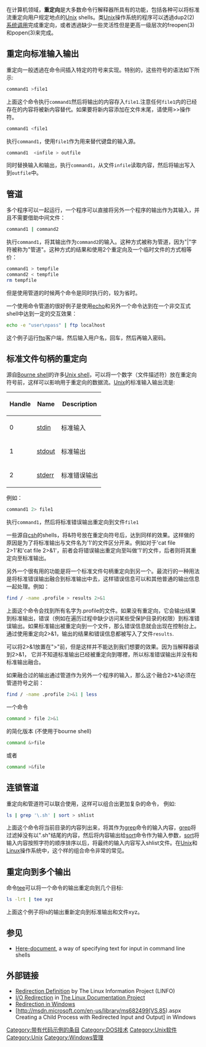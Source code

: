 {{NoteTA
|G1=IT
|1=管道}}

在计算机领域，'''重定向'''是大多数命令行解释器所具有的功能，包括各种可以将标准流重定向用户规定地点的[[Unix|Unix]] shells。类[[Unix|Unix]]操作系统的程序可以透過dup2(2)[[系统调用|系统调用]]完成重定向，或者透過缺少一些灵活性但是更高一级层次的freopen(3)和popen(3)来完成。

== 重定向标准输入输出 ==
重定向一般透過在命令间插入特定的符号来实现。特别的，这些符号的语法如下所示:

<syntaxhighlight lang="bash">
command1 >file1
</syntaxhighlight>

上面这个命令执行<tt>command1</tt>然后将输出的内容存入<tt>file1</tt>.注意任何<tt>file1</tt>内的已经存在的内容将被新内容替代。如果要将新内容添加在文件末尾，请使用>>操作符。

<syntaxhighlight lang="bash">
command1 <file1
</syntaxhighlight>

执行<tt>command1</tt>，使用<tt>file1</tt>作为用来替代键盘的输入源。

<syntaxhighlight lang="bash">
command1  <infile > outfile
</syntaxhighlight>

同时替换输入和输出，执行<tt>command1</tt>，从文件<tt>infile</tt>读取内容，然后将输出写入到<tt>outfile</tt>中。

== 管道 ==
多个程序可以一起运行，一个程序可以直接将另外一个程序的输出作为其输入，并且不需要借助中间文件：
<syntaxhighlight lang="bash">
command1 | command2
</syntaxhighlight>
执行<tt>command1</tt>，将其输出作为<tt>command2</tt>的输入。这种方式被称为管道，因为"|"字符被称为"管道"。这种方式的结果和使用2个重定向及一个临时文件的方式相等价：

<syntaxhighlight lang="bash">
command1 > tempfile
command2 < tempfile
rm tempfile
</syntaxhighlight>
但是使用管道的时候两个命令是同时执行的，较为省时。

一个使用命令管道的很好例子是使用[[echo|echo]]和另外一个命令达到在一个非交互式shell中达到一定的交互效果：
<syntaxhighlight lang="bash">
echo -e "user\npass" | ftp localhost
</syntaxhighlight>

这个例子运行[[ftp|ftp]]客户端，然后输入用户名，回车，然后再输入密码。

== 标准文件句柄的重定向 ==
源自[[Bourne_shell|Bourne shell]]的许多[[Unix_shell|Unix shell]]，可以将一个数字（文件描述符）放在重定向符号前，这样可以影响用于重定向的数据流。[[Unix|Unix]]的标准输入输出流是:

{| class="wikitable"
! Handle !! Name !! Description
|-
| 0
| [[stdin|stdin]] || 标准输入
|-
| 1
| [[stdout|stdout]] || 标准输出
|-
| 2
| [[stderr|stderr]] || 标准错误输出
|}

例如：

<syntaxhighlight lang="bash">
command1 2> file1
</syntaxhighlight>

执行<tt>command1</tt>，然后将标准错误输出重定向到文件<tt>file1</tt>

一些源自[[C_Shell|csh]]的shells，将&符号放在重定向符号后，达到同样的效果。这样做的原因是为了将标准输出与文件名为'1'的文件区分开来。例如对于'cat file 2>1'和'cat file 2>&1'，前者会将错误输出重定向至叫做'1'的文件，后者则将其重定向至标准输出。

另外一个很有用的功能是将一个标准文件句柄重定向到另一个。最流行的一种用法是将标准错误输出融合到标准输出中去，这样错误信息可以和其他普通的输出信息一起处理。例如：

<syntaxhighlight lang="bash">
find / -name .profile > results 2>&1
</syntaxhighlight>

上面这个命令会找到所有名字为.profile的文件。如果没有重定向，它会输出结果到标准输出，错误（例如在遍历过程中缺少访问某些受保护目录的权限）到标准错误输出。如果标准输出被重定向到一个文件，那么错误信息就会出现在控制台上。通过使用重定向2>&1，输出的结果和错误信息都被写入了文件<tt>results</tt>.

可以将2>&1放置在">"前，但是这样并不能达到我们想要的效果。因为当解释器读到2>&1， 它并不知道标准输出已经被重定向到哪裡，所以标准错误输出并没有和标准输出融合。

如果融合过的输出通过管道作为另外一个程序的输入，那么这个融合2>&1必须在管道符号之前：

<syntaxhighlight lang="bash">
find / -name .profile 2>&1 | less
</syntaxhighlight>

一个命令

<syntaxhighlight lang="bash">
command > file 2>&1
</syntaxhighlight>

的简化版本 (不使用于bourne shell)
<syntaxhighlight lang="bash">
command &>file
</syntaxhighlight>
或者
<syntaxhighlight lang="bash">
command >&file
</syntaxhighlight>

== 连锁管道 ==
重定向和管道符可以联合使用，这样可以组合出更加复杂的命令， 例如:
<syntaxhighlight lang="bash">
ls | grep '\.sh' | sort > shlist
</syntaxhighlight>
上面这个命令将当前目录的内容列出来，将其作为[[grep|grep]]命令的输入内容，[[grep|grep]]将过滤掉没有以".sh"结尾的内容，然后将内容输出给[[sort|sort]]命令作为输入参数，[[sort|sort]]将输入内容按照字符的顺序排序以后，将最终的输入内容写入shlist文件。在[[Unix|Unix]]和[[Linux|Linux]]操作系统中，这个样的组合命令非常的常见。

== 重定向到多个输出 ==
命令[[tee|tee]]可以将一个命令的输出重定向到几个目标:
<syntaxhighlight lang="bash">
ls -lrt | tee xyz
</syntaxhighlight>
上面这个例子将ls的输出重新定向到标准输出和文件xyz。

== 参见 ==
* [[Here-document|Here-document]], a way of specifying text for input in command line shells

== 外部链接 ==
* [http://www.linfo.org/redirection.html Redirection Definition] {{Wayback|url=http://www.linfo.org/redirection.html |date=20201209135904 }} by The Linux Information Project (LINFO)
* [http://tldp.org/LDP/abs/html/io-redirection.html I/O Redirection] {{Wayback|url=http://tldp.org/LDP/abs/html/io-redirection.html |date=20210505061739 }} in [http://tldp.org/ The Linux Documentation Project] {{Wayback|url=http://tldp.org/ |date=20210513191946 }}
* [http://technet.microsoft.com/en-us/library/bb490982(en-us).aspx Redirection in Windows] {{Wayback|url=http://technet.microsoft.com/en-us/library/bb490982(en-us).aspx |date=20170826190818 }}
* [http://msdn.microsoft.com/en-us/library/ms682499(VS.85).aspx Creating a Child Process with Redirected Input and Output] {{Wayback|url=http://msdn.microsoft.com/en-us/library/ms682499(VS.85).aspx |date=20170304084748 }} in Windows

[[Category:带有代码示例的条目|Category:带有代码示例的条目]]
[[Category:DOS技术|Category:DOS技术]]
[[Category:Unix软件|Category:Unix软件]]
[[Category:Unix|Category:Unix]]
[[Category:Windows管理|Category:Windows管理]]